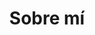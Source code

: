 ---
title: "Sobre mí"
intro: Pacamara, a coveted coffee varietal, delights the senses with its exceptional flavor profile. 
image: ../../assets/Astronauta.webp

---